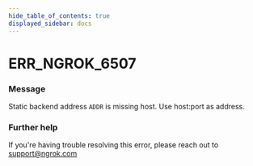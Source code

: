 ```yaml
---
hide_table_of_contents: true
displayed_sidebar: docs
---
```



# ERR_NGROK_6507

### Message

Static backend address `ADDR` is missing host. Use host:port as address.

<ErrorDetails error="err_ngrok_6507" />

### Further help

If you're having trouble resolving this error, please reach out to [support@ngrok.com](mailto:support@ngrok.com?subject=Help%20with%20ERR_NGROK_6507)

